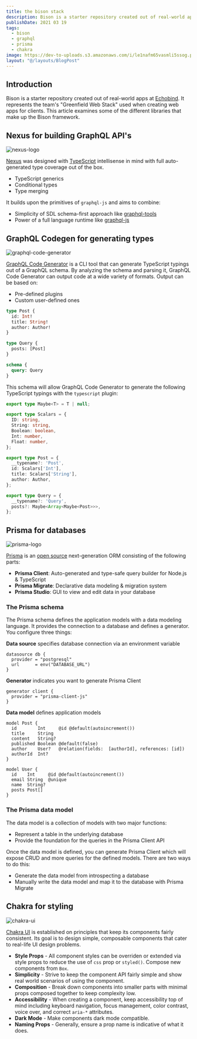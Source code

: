 ```yaml
---
title: the bison stack
description: Bison is a starter repository created out of real-world apps at Echobind. It represents the team's "Greenfield Web Stack" used when creating web apps for clients.
publishDate: 2021 03 19
tags:
  - bison
  - graphql
  - prisma
  - chakra
image: https://dev-to-uploads.s3.amazonaws.com/i/le1nafm65vasmli5ssog.png
layout: "@/layouts/BlogPost"
---
```


## Introduction

Bison is a starter repository created out of real-world apps at [Echobind](https://echobind.com/). It represents the team's "Greenfield Web Stack" used when creating web apps for clients. This article examines some of the different libraries that make up the Bison framework.

## Nexus for building GraphQL API's

![nexus-logo](https://dev-to-uploads.s3.amazonaws.com/i/d1hycuz9fuetopddyc8j.jpg)

[Nexus](https://nexusjs.org/) was designed with [TypeScript](https://www.typescriptlang.org/) intellisense in mind with full auto-generated type coverage out of the box.
* TypeScript generics
* Conditional types
* Type merging

It builds upon the primitives of `graphql-js` and aims to combine:
* Simplicity of SDL schema-first approach like [graphql-tools](https://www.apollographql.com/docs/graphql-tools/generate-schema.html)
* Power of a full language runtime like [graphql-js](https://github.com/graphql/graphql-js)

## GraphQL Codegen for generating types

![graphql-code-generator](https://dev-to-uploads.s3.amazonaws.com/i/ib54c5jtq49wmm7g2xoq.png)

[GraphQL Code Generator](https://graphql-code-generator.com/) is a CLI tool that can generate TypeScript typings out of a GraphQL schema. By analyzing the schema and parsing it, GraphQL Code Generator can output code at a wide variety of formats. Output can be based on:
* Pre-defined plugins
* Custom user-defined ones

```graphql
type Post {
  id: Int!
  title: String!
  author: Author!
}

type Query {
  posts: [Post]
}

schema {
  query: Query
}
```

This schema will allow GraphQL Code Generator to generate the following TypeScript typings with the `typescript` plugin:

```typescript
export type Maybe<T> = T | null;

export type Scalars = {
  ID: string,
  String: string,
  Boolean: boolean,
  Int: number,
  Float: number,
};

export type Post = {
  __typename?: 'Post',
  id: Scalars['Int'],
  title: Scalars['String'],
  author: Author,
};

export type Query = {
  __typename?: 'Query',
  posts?: Maybe<Array<Maybe<Post>>>,
};
```

## Prisma for databases

![prisma-logo](https://dev-to-uploads.s3.amazonaws.com/uploads/articles/v84g8g29pltcbb1efx3p.png)

[Prisma](https://www.prisma.io/) is an [open source](https://github.com/prisma/prisma) next-generation ORM consisting of the following parts:

- **Prisma Client**: Auto-generated and type-safe query builder for Node.js & TypeScript
- **Prisma Migrate**: Declarative data modeling & migration system
- **Prisma Studio**: GUI to view and edit data in your database

### The Prisma schema

The Prisma schema defines the application models with a data modeling language. It provides the connection to a database and defines a generator. You configure three things:

**Data source** specifies database connection via an environment variable

```
datasource db {
  provider = "postgresql"
  url      = env("DATABASE_URL")
}
```

**Generator** indicates you want to generate Prisma Client

```
generator client {
  provider = "prisma-client-js"
}
```

**Data model** defines application models

```
model Post {
  id        Int     @id @default(autoincrement())
  title     String
  content   String?
  published Boolean @default(false)
  author    User?   @relation(fields:  [authorId], references: [id])
  authorId  Int?
}

model User {
  id    Int     @id @default(autoincrement())
  email String  @unique
  name  String?
  posts Post[]
}
```

### The Prisma data model

The data model is a collection of models with two major functions:

- Represent a table in the underlying database
- Provide the foundation for the queries in the Prisma Client API

Once the data model is defined, you can generate Prisma Client which will expose CRUD and more queries for the defined models. There are two ways to do this:

- Generate the data model from introspecting a database
- Manually write the data model and map it to the database with Prisma Migrate

## Chakra for styling

![chakra-ui](https://dev-to-uploads.s3.amazonaws.com/i/nthyelkvm2dt4lxrdu35.png)

[Chakra UI](https://chakra-ui.com/) is established on principles that keep its components fairly consistent. Its goal is to design simple, composable components that cater to real-life UI design problems.

* **Style Props** - All component styles can be overriden or extended via style props to reduce the use of `css` prop or `styled()`. Compose new components from `Box`.
* **Simplicity** - Strive to keep the component API fairly simple and show real world scenarios of using the component.
* **Composition** - Break down components into smaller parts with minimal props composed together to keep complexity low.
* **Accessibility** - When creating a component, keep accessibility top of mind including keyboard navigation, focus management, color contrast, voice over,  and correct `aria-*` attributes.
* **Dark Mode** - Make components dark mode compatible.
* **Naming Props** - Generally, ensure a prop name is indicative of what it does.